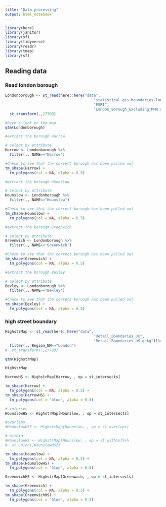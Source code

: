 ---
title: "Data processing"
output: html_notebook
---

```{r}
library(here)
library(janitor)
library(sf)
library(tidyverse)
library(readr)
library(tmap)
library(sf)
```

## Reading data

### Read london borough
```{r}
Londonborough <- st_read(here::here("data", 
                                        "statistical-gis-boundaries-london", 
                                        "ESRI",
                                        "London_Borough_Excluding_MHW.shp"))%>%
  st_transform(.,27700)
```

```{r}
#have a look on the map
qtm(Londonborough)
```


```{r}
#extract the borough Harrow

# select by attribute
Harrow <- Londonborough %>%
  filter(., NAME=="Harrow")

#Check to see that the correct borough has been pulled out
tm_shape(Harrow) +
  tm_polygons(col = NA, alpha = 0.5)
```

```{r}
#extract the borough Hounslow

# select by attribute
Hounslow <- Londonborough %>%
  filter(., NAME=="Hounslow")

#Check to see that the correct borough has been pulled out
tm_shape(Hounslow) +
  tm_polygons(col = NA, alpha = 0.5)
```

```{r}
#extract the borough Greenwich

# select by attribute
Greenwich <- Londonborough %>%
  filter(., NAME=="Greenwich")

#Check to see that the correct borough has been pulled out
tm_shape(Greenwich) +
  tm_polygons(col = NA, alpha = 0.5)
```

```{r}
#extract the borough Bexley

# select by attribute
Bexley <- Londonborough %>%
  filter(., NAME=="Bexley")

#Check to see that the correct borough has been pulled out
tm_shape(Bexley) +
  tm_polygons(col = NA, alpha = 0.5)
```

### high street boundary

```{r}
HighstrMap <- st_read(here::here("data", 
                                        "Retail_Boundaries_UK", 
                                        "Retail_Boundaries_UK.gpkg"))%>%
  filter(., Region_NM=="London")
#  st_transform(.,27700)
```

```{r}
qtm(HighstrMap)
```

```{r}
HighstrMap
```


```{r}
HarrowHS <- HighstrMap[Harrow, , op = st_intersects]
```


```{r}
tm_shape(Harrow) +
  tm_polygons(col = NA, alpha = 0.5) +
tm_shape(HarrowHS) +
  tm_polygons(col = "blue", alpha = 0.5)
```


```{r}
# intersec
HounslowHS <- HighstrMap[Hounslow, , op = st_intersects]
```

```{r}
#overlaps
#HounslowHS2 <- HighstrMap[Hounslow, , op = st_overlaps]
```

```{r}
# within
#HounslowHS <- HighstrMap[Hounslow, , op = st_within]%>%
#  st_union(,HounslowHS2)
```


```{r}
tm_shape(Hounslow) +
  tm_polygons(col = NA, alpha = 0.5) +
tm_shape(HounslowHS) +
  tm_polygons(col = "blue", alpha = 0.5)
```



```{r}
GreenwichHS <- HighstrMap[Greenwich, , op = st_intersects]
```


```{r}
tm_shape(Greenwich) +
  tm_polygons(col = NA, alpha = 0.5) +
tm_shape(GreenwichHS) +
  tm_polygons(col = "blue", alpha = 0.5)
```